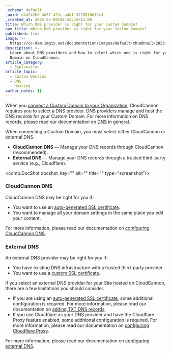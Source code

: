 ```yaml
---
_schema: default
_uuid: d4d242b6-4d57-421c-a4d1-3128810b12c3
_created_at: 2025-05-06T08:52:42+12:00
title: Which DNS provider is right for your Custom Domain?
nav_title: Which DNS provider is right for your Custom Domain?
published: true
image: >-
  https://cc-dam.imgix.net/documentation/images/default-thumbnail/2023-Q4/CloudCannon-Documentation-Thumbnail.png
description: >-
  Learn about DNS providers and how to select which one is right for your Custom
  Domain on CloudCannon.
article_category:
  - Explanation
article_topic:
  - Custom Domains
  - DNS
  - Hosting
author_notes: {}
---
```

When you [connect a Custom Domain to your Organization](/documentation/articles/connect-a-custom-domain-to-your-organization/), CloudCannon requires you to select a DNS provider. DNS providers manage and host the DNS records for your Custom Domain. For more information on DNS records, please read our documentation on [DNS](/documentation/articles/what-is-dns/) in general.

When connecting a Custom Domain, you must select either CloudCannon or external DNS.

* **CloudCannon DNS** — Manage your DNS records through CloudCannon (recommended).
* **External DNS** — Manage your DNS records through a trusted third-party service (e.g., Cloudflare).

<comp.DocShot docshot_key="" alt="" title="" type="screenshot"/>

### CloudCannon DNS

CloudCannon DNS may be right for you if:

* You want to use an [auto-generated SSL certificate](/documentation/articles/add-an-auto-generated-ssl-certificate/).
* You want to manage all your domain settings in the same place you edit your content.

For more information, please read our documentation on [configuring CloudCannon DNS](/documentation/articles/configure-cloudcannon-dns/).

### External DNS

An external DNS provider may be right for you if:

* You have existing DNS infrastructure with a trusted third-party provider.
* You want to use a [custom SSL certificate](/documentation/articles/add-a-custom-ssl-certificate/).

If you select an external DNS provider for your Site hosted on CloudCannon, there are a few limitations you should consider.

* If you are using an [auto-generated SSL certificate](/documentation/articles/add-an-auto-generated-ssl-certificate/), some additional configuration is required. For more information, please read our documentation on [adding TXT DNS records](/documentation/articles/add-an-auto-generated-ssl-certificate/#add-txt-dns-records).
* If you use Cloudflare as your DNS provider and have the Cloudflare Proxy feature enabled, some additional configuration is required. For more information, please read our documentation on [configuring Cloudflare Proxy](/documentation/articles/configure-external-dns/#configure-cloudflare-proxy).

For more information, please read our documentation on [configuring external DNS](/documentation/articles/configure-external-dns/).